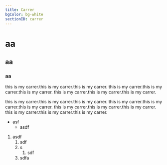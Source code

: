 ```yaml
---
title: Carrer
bgColor: bg-white
sectionID: carrer
---
```


# aa

## aa

### aa

this is my carrer.this is my carrer.this is my carrer.
this is my carrer.this is my carrer.this is my carrer.
this is my carrer.this is my carrer.this is my carrer.

this is my carrer.this is my carrer.this is my carrer.
this is my carrer.this is my carrer.this is my carrer.
this is my carrer.this is my carrer.this is my carrer.
this is my carrer.this is my carrer.this is my carrer.

- asf
  - asdf

1. asdf
   1. sdf
   2. s
      1. sdf
   3. sdfa
